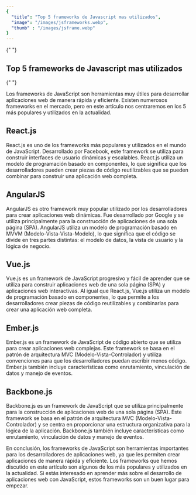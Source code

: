 ```yaml
---
{
  "title": "Top 5 frameworks de Javascript mas utilizados",
  "image": "/images/jsframeworks.webp",
  "thumb" : "/images/jsframe.webp" 
}
---
```

<Link href="#Lorem-ipsum-dolor-sit-amet">
  {" "}
  <h2>Top 5 frameworks de Javascript mas utilizados</h2>{" "}
</Link>


Los frameworks de JavaScript son herramientas muy útiles para desarrollar aplicaciones web de manera rápida y eficiente. Existen numerosos frameworks en el mercado, pero en este artículo nos centraremos en los 5 más populares y utilizados en la actualidad.

## React.js


React.js es uno de los frameworks más populares y utilizados en el mundo de JavaScript. Desarrollado por Facebook, este framework se utiliza para construir interfaces de usuario dinámicas y escalables. React.js utiliza un modelo de programación basado en componentes, lo que significa que los desarrolladores pueden crear piezas de código reutilizables que se pueden combinar para construir una aplicación web completa.

## AngularJS

AngularJS es otro framework muy popular utilizado por los desarrolladores para crear aplicaciones web dinámicas. Fue desarrollado por Google y se utiliza principalmente para la construcción de aplicaciones de una sola página (SPA). AngularJS utiliza un modelo de programación basado en MVVM (Modelo-Vista-Vista-Modelo), lo que significa que el código se divide en tres partes distintas: el modelo de datos, la vista de usuario y la lógica de negocio.

## Vue.js

Vue.js es un framework de JavaScript progresivo y fácil de aprender que se utiliza para construir aplicaciones web de una sola página (SPA) y aplicaciones web interactivas. Al igual que React.js, Vue.js utiliza un modelo de programación basado en componentes, lo que permite a los desarrolladores crear piezas de código reutilizables y combinarlas para crear una aplicación web completa.

## Ember.js

Ember.js es un framework de JavaScript de código abierto que se utiliza para crear aplicaciones web complejas. Este framework se basa en el patrón de arquitectura MVC (Modelo-Vista-Controlador) y utiliza convenciones para que los desarrolladores puedan escribir menos código. Ember.js también incluye características como enrutamiento, vinculación de datos y manejo de eventos.

## Backbone.js

Backbone.js es un framework de JavaScript que se utiliza principalmente para la construcción de aplicaciones web de una sola página (SPA). Este framework se basa en el patrón de arquitectura MVC (Modelo-Vista-Controlador) y se centra en proporcionar una estructura organizativa para la lógica de la aplicación. Backbone.js también incluye características como enrutamiento, vinculación de datos y manejo de eventos.

En conclusión, los frameworks de JavaScript son herramientas importantes para los desarrolladores de aplicaciones web, ya que les permiten crear aplicaciones de manera rápida y eficiente. Los frameworks que hemos discutido en este artículo son algunos de los más populares y utilizados en la actualidad. Si estás interesado en aprender más sobre el desarrollo de aplicaciones web con JavaScript, estos frameworks son un buen lugar para empezar.
